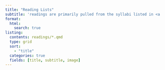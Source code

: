 ```yaml
---
title: "Reading Lists"
subtitle: 'readings are primarily pulled from the syllabi listed in <a href="inside-syllabi.html"> Inside the Syllabi Notes</a>.'
format:
  html:
    search: true
listing:
  contents: readings/*.qmd
  type: grid
  sort: 
    - "title"
  categories: true
  fields: [title, subtitle, image]
---
```

